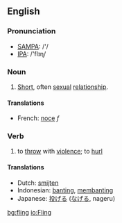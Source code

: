 ==English==
=== Pronunciation ===
*[[w:SAMPA|SAMPA]]: /'/
*[[w:IPA|IPA]]: /'flɪɳ/

===Noun===
{{en-noun|fling|flings}}
# [[short|Short]], often [[sexual]] [[relationship]].

====Translations====
*French: [[noce]] ''f''

===Verb===
{{irregverb|'''to fling'''|'''[[flings]]'''|'''[[flung]]'''|'''[[flung]]'''|'''[[flinging]]'''}}

# to [[throw]] with [[violence]]; to [[hurl]]

==== Translations ====
*Dutch: [[smijten]]
*Indonesian: [[banting]], [[banting|membanting]]
*Japanese: [[投げる]] ([[なげる]], nageru)

[[bg:fling]]
[[io:Fling]]